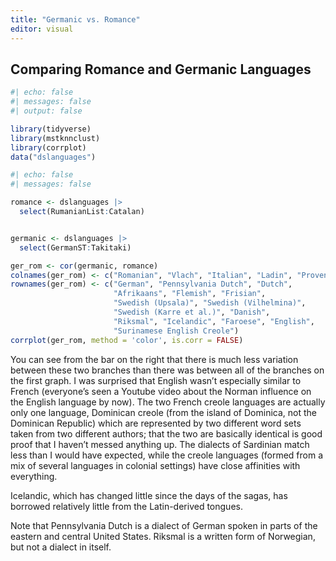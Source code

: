 ```yaml
---
title: "Germanic vs. Romance"
editor: visual
---
```


## Comparing Romance and Germanic Languages

```r
#| echo: false
#| messages: false
#| output: false

library(tidyverse)
library(mstknnclust)
library(corrplot)
data("dslanguages")
```

```r
#| echo: false
#| messages: false

romance <- dslanguages |>
  select(RumanianList:Catalan)


germanic <- dslanguages |>
  select(GermanST:Takitaki)

ger_rom <- cor(germanic, romance)
colnames(ger_rom) <- c("Romanian", "Vlach", "Italian", "Ladin", "Provencal", "Walloon", "French",  "French Creole (Alleyne)", "French Creole (Taylor)" , "Sardinian (Nuorese)", "Sardinian (Logudorese)", "Sardinian (Cagliari)", "Spanish", "Portuguese", "Portuguese (Brazil)", "Catalan")
rownames(ger_rom) <- c("German", "Pennsylvania Dutch", "Dutch",
                       "Afrikaans", "Flemish", "Frisian", 
                       "Swedish (Upsala)", "Swedish (Vilhelmina)", 
                       "Swedish (Karre et al.)", "Danish", 
                       "Riksmal", "Icelandic", "Faroese", "English",
                       "Surinamese English Creole")
corrplot(ger_rom, method = 'color', is.corr = FALSE)
```
You can see from the bar on the right that there is much less variation between these two branches than there was between all of the branches on the first graph.  I was surprised that English wasn't especially similar to French (everyone's seen a Youtube video about the Norman influence on the English language by now). The two French creole languages are actually only one language, Dominican creole (from the island of Dominica, not the Dominican Republic) which are represented by two different word sets taken from two different authors; that the two are basically identical is good proof that I haven't messed anything up.  The dialects of Sardinian match less than I would have expected, while the creole languages (formed from a mix of several languages in colonial settings) have close affinities with everything.

Icelandic, which has changed little since the days of the sagas, has borrowed relatively little from the Latin-derived tongues.

Note that Pennsylvania Dutch is a dialect of German spoken in parts of the eastern and central United States. Riksmal is a written form of Norwegian, but not a dialect in itself.